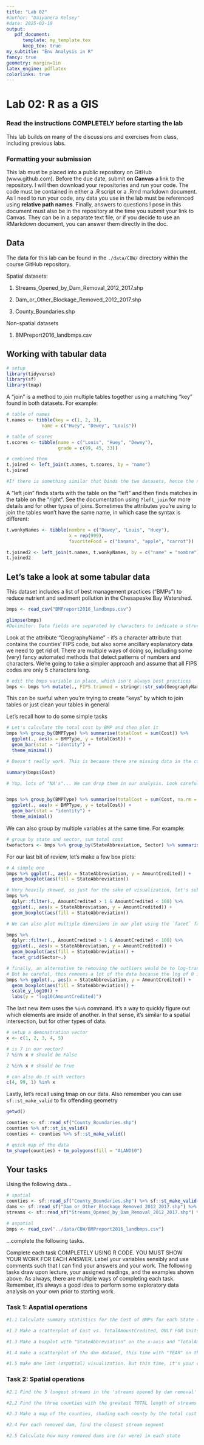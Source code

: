 ```yaml
---
title: "Lab 02"
#author: "Daiyanera Kelsey"
#date: 2025-02-19
output: 
   pdf_document: 
      template: my_template.tex
      keep_tex: true
my_subtitle: "Env Analysis in R"
fancy: true
geometry: margin=1in
latex_engine: pdflatex
colorlinks: true
---
```





# Lab 02: R as a GIS

### Read the instructions COMPLETELY before starting the lab

This lab builds on many of the discussions and exercises from class, including previous labs.

### Formatting your submission

This lab must be placed into a public repository on GitHub (www.github.com). Before the due date, submit **on Canvas** a link to the repository. I will then download your repositories and run your code. The code must be contained in either a .R script or a .Rmd markdown document. As I need to run your code, any data you use in the lab must be referenced using **relative path names**. Finally, answers to questions I pose in this document must also be in the repository at the time you submit your link to Canvas. They can be in a separate text file, or if you decide to use an RMarkdown document, you can answer them directly in the doc.

## Data

The data for this lab can be found in the ```./data/CBW/``` directory within the course GitHub repository. 

Spatial datasets:

1. Streams_Opened_by_Dam_Removal_2012_2017.shp

2. Dam_or_Other_Blockage_Removed_2012_2017.shp

3. County_Boundaries.shp

Non-spatial datasets

1. BMPreport2016_landbmps.csv


## Working with tabular data

```r
# setup
library(tidyverse)
library(sf)
library(tmap)
```


A "join" is a method to join multiple tables together using a matching "key" found in both datasets. For example:

```r

# table of names
t.names <- tibble(key = c(1, 2, 3), 
             name = c("Huey", "Dewey", "Louis"))

# table of scores
t.scores <- tibble(name = c("Louis", "Huey", "Dewey"),
                   grade = c(99, 45, 33))

# combined them
t.joined <- left_join(t.names, t.scores, by = "name")
t.joined

#If there is something similar that binds the two datasets, hence the name column, you can use the column to bind the datasets. 
```

A "left join" finds starts with the table on the "left" and then finds matches in the table on the "right". See the documentation using ```?left_join``` for more details and for other types of joins. Sometimes the attributes you're using to join the tables won't have the same name, in which case the syntax is different:

```r

t.wonkyNames <- tibble(nombre = c("Dewey", "Louis", "Huey"),
                       x = rep(999),
                       favoriteFood = c("banana", "apple", "carrot"))

t.joined2 <- left_join(t.names, t.wonkyNames, by = c("name" = "nombre"))
t.joined2
```

## Let's take a look at some tabular data

This dataset includes a list of best management practices ("BMPs") to reduce nutrient and sediment pollution in the Chesapeake Bay Watershed.

```r

bmps <- read_csv("BMPreport2016_landbmps.csv")

glimpse(bmps)
#Delimiter: Data fields are separated by characters to indicate a structure of columns and rows
```

Look at the attribute "GeographyName" - it's a character attribute that contains the counties' FIPS code, but also some ancillary explanatory data we need to get rid of. There are multiple ways of doing so, including some (very) fancy automated methods that detect patterns of numbers and characters. We're going to take a simpler approach and assume that all FIPS codes are only 5 characters long.

```r

# edit the bmps variable in place, which isn't always best practices
bmps <- bmps %>% mutate(., FIPS.trimmed = stringr::str_sub(GeographyName, 1, 5))
```

This can be sueful when you're trying to create "keys" by which to join tables or just clean your tables in general

Let's recall how to do some simple tasks

```r

# Let's calculate the total cost by BMP and then plot it
bmps %>% group_by(BMPType) %>% summarise(totalCost = sum(Cost)) %>%
  ggplot(., aes(x = BMPType, y = totalCost)) +
  geom_bar(stat = "identity") +
  theme_minimal()

# Doesn't really work. This is because there are missing data in the cost attribute. Let's look at it (and this is why we do exploratory data analysis first)

summary(bmps$Cost)

# Yup, lots of "NA's"... We can drop them in our analysis. Look carefully at the code in the 'sum' function


bmps %>% group_by(BMPType) %>% summarise(totalCost = sum(Cost, na.rm = T)) %>%
  ggplot(., aes(x = BMPType, y = totalCost)) +
  geom_bar(stat = "identity") +
  theme_minimal()

```

We can also group by multiple variables at the same time. For example:

```r
# group by state and sector, sum total cost
twofactors <- bmps %>% group_by(StateAbbreviation, Sector) %>% summarise(totalCost = sum(Cost))

```

For our last bit of review, let's make a few box plots:

```r

# A simple one
bmps %>% ggplot(., aes(x = StateAbbreviation, y = AmountCredited)) +
  geom_boxplot(aes(fill = StateAbbreviation))

# Very heavily skewed, so just for the sake of visualization, let's subset the data (dramatically)
bmps %>% 
  dplyr::filter(., AmountCredited > 1 & AmountCredited < 100) %>% 
  ggplot(., aes(x = StateAbbreviation, y = AmountCredited)) +
  geom_boxplot(aes(fill = StateAbbreviation))

# We can also plot multiple dimensions in our plot using the `facet` family of commands in ggplot

bmps %>% 
  dplyr::filter(., AmountCredited > 1 & AmountCredited < 100) %>% 
  ggplot(., aes(x = StateAbbreviation, y = AmountCredited)) +
  geom_boxplot(aes(fill = StateAbbreviation)) +
  facet_grid(Sector~.)

# finally, an alternative to removing the outliers would be to log-transform the y-axis
# But be careful, this removes a lot of the data because the log of 0 is undefined
bmps %>% ggplot(., aes(x = StateAbbreviation, y = AmountCredited)) +
  geom_boxplot(aes(fill = StateAbbreviation)) +
  scale_y_log10() +
  labs(y = "log10(AmountCredited)")

```

The last new item uses the ```%in%``` command. It's a way to quickly figure out which elements are inside of another. In that sense, it's similar to a spatial intersection, but for other types of data.

```r

# setup a demonstration vector
x <- c(1, 2, 3, 4, 5)

# is 7 in our vector?
7 %in% x # should be False

2 %in% x # should be True

# can also do it with vectors
c(4, 99, 1) %in% x
```


Lastly, let's recall using tmap on our data. Also remember you can use ```sf::st_make_valid``` to fix offending geometry

```r
getwd()

counties <- sf::read_sf("County_Boundaries.shp")
counties %>% sf::st_is_valid()
counties <- counties %>% sf::st_make_valid()

# quick map of the data
tm_shape(counties) + tm_polygons(fill = "ALAND10")
```

\newpage

## Your tasks

Using the following data...

```r

# spatial
counties <- sf::read_sf("County_Boundaries.shp") %>% sf::st_make_valid()
dams <- sf::read_sf("Dam_or_Other_Blockage_Removed_2012_2017.shp") %>% sf::st_make_valid()
streams <- sf::read_sf("Streams_Opened_by_Dam_Removal_2012_2017.shp") %>% sf::st_make_valid()

# aspatial
bmps <- read_csv("../data/CBW/BMPreport2016_landbmps.csv")
```

...complete the following tasks.

Complete each task COMPLETELY USING R CODE. YOU MUST SHOW YOUR WORK FOR EACH ANSWER. Label your variables sensibly and use comments such that I can find your answers and your work. The following tasks draw upon lecture, your assigned readings, and the examples shown above. As always, there are multiple ways of completing each task. Remember, it's always a good idea to perform some exploratory data analysis on your own prior to starting work.

### Task 1: Aspatial operations

```r
#1.1 Calculate summary statistics for the Cost of BMPs for each State (including DC)

```

```r
#1.2 Make a scatterplot of Cost vs. TotalAmountCredited, ONLY FOR Units of type "Acres". You may need to apply a data transformation to one or more axes if the data are heavily skewed.


```


```r
#1.3 Make a boxplot with "StateAbbreviation" on the x-axis and "TotalAmountCredited" on the y-axis. HOWEVER, the only data I want plotted are for cover crop BMPs. Note, there are many types of cover crops in this dataset, and I want you to include them ALL. There are handy functions within the ```stringr``` package that can help you here.


```


```r
#1.4 make a scatterplot of the dam dataset, this time with "YEAR" on the x-axis and "STATE" on y-axis (think of it like a timeline). Assume no dams were built in year 0, so you'll need to remove those data points.


```


```r
#1.5 make one last (aspatial) visualization. But this time, it's your choice what data and plots to use. The only requirement is that you link two of the datasets together in some manner. Be creative. Make it look nice (e.g., use proper labels, interesting colors/shading/size).

```

### Task 2: Spatial operations

```r
#2.1 Find the 5 longest streams in the 'streams opened by dam removal' dataset
```

```r
#2.2 Find the three counties with the greatest TOTAL length of streams (opened by dam removal) in them
```

```r
#2.3 Make a map of the counties, shading each county by the total cost of BMPs funded/implemented in that county. This will required you to join multiple datasets together
```

```r
#2.4 For each removed dam, find the closest stream segment

```

```r
#2.5 Calculate how many removed dams are (or were) in each state

```


